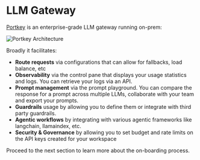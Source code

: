 # LLM Gateway

[Portkey](https://portkey.ai/docs/introduction/what-is-portkey) is an enterprise-grade LLM gateway running on-prem:

![Portkey Architecture](./static/portkey_arch.png)

Broadly it facilitates:
-   **Route requests** via configurations that can allow for fallbacks, load balance, etc
-   **Observability** via the control pane that displays your usage statistics and logs. You can retrieve your logs via an API.
-   **Prompt management** via the prompt playground. You can compare the response for a prompt across multiple LLMs, collaborate with your team and export your prompts.
-   **Guardrails** usage by allowing you to define them or integrate with third party guardrails.
-   **Agentic workflows** by integrating with various agentic frameworks like langchain, llamaindex, etc.
-   **Security & Governance** by allowing you to set budget and rate limits on the API keys created for your workspace

Proceed to the next section to learn more about the on-boarding process.
